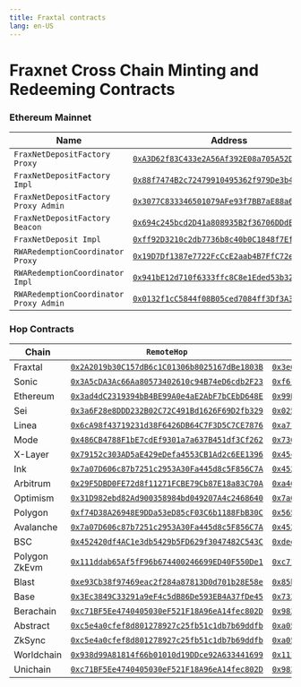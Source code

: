 ```yaml
---
title: Fraxtal contracts
lang: en-US
---
```



# Fraxnet Cross Chain Minting and Redeeming Contracts

### Ethereum Mainnet
| Name                                          | Address                                                                 |
| --------------------------------------------- | ------------------------------------------------------------------------ |
| `FraxNetDepositFactory Proxy`   | [`0xA3D62f83C433e2A56Af392E08a705A52DEd63696`](https://etherscan.io/address/0xA3D62f83C433e2A56Af392E08a705A52DEd63696) |
| `FraxNetDepositFactory Impl` | [`0x88f7474B2c72479910495362f979De3b4CBcFBb4`](https://etherscan.io/address/0x88f7474B2c72479910495362f979De3b4CBcFBb4) |
| `FraxNetDepositFactory Proxy Admin` | [`0x3077C833346501079AFe93f7BB7aE88a6fBbC1f5`](https://etherscan.io/address/0x3077C833346501079AFe93f7BB7aE88a6fBbC1f5) |
| `FraxNetDepositFactory Beacon` | [`0x694c245bcd2D41a808935B2f36706DDdECF1BF81`](https://etherscan.io/address/0x694c245bcd2D41a808935B2f36706DDdECF1BF81) |
| `FraxNetDeposit Impl`               | [`0xff92D3210c2db7736b8c40b0C1848f7Ef74Cf519`](https://etherscan.io/address/0xff92D3210c2db7736b8c40b0C1848f7Ef74Cf519) |
| `RWARedemptionCoordinator Proxy`      | [`0x19D7Df1387e7722FcCcE2aab4B7FfC72e6592934`](https://etherscan.io/address/0x19D7Df1387e7722FcCcE2aab4B7FfC72e6592934) |
| `RWARedemptionCoordinator Impl`       | [`0x941bE12d710f6333ffc8C8e1Eded53b329FD3EE7`](https://etherscan.io/address/0x941bE12d710f6333ffc8C8e1Eded53b329FD3EE7) |
| `RWARedemptionCoordinator Proxy Admin` | [`0x0132f1cC5844f08B05ced7084ff3Df3A3b582D43`](https://etherscan.io/address/0x0132f1cC5844f08B05ced7084ff3Df3A3b582D43) |

### Hop Contracts

| Chain | `RemoteHop` | `MintRedeemHop` |
| --- | ---| ---|
| Fraxtal | [`0x2A2019b30C157dB6c1C01306b8025167dBe1803B`](https://fraxscan.com/address/0x2A2019b30C157dB6c1C01306b8025167dBe1803B) | [`0x3e6a2cBaFD864e09e6DAb9Cf035a0AbEa32bc0BC`](https://fraxscan.com/address/0x3e6a2cBaFD864e09e6DAb9Cf035a0AbEa32bc0BC) |
| Sonic | [`0x3A5cDA3Ac66Aa80573402610c94B74eD6cdb2F23`](https://sonicscan.org/address/0x3A5cDA3Ac66Aa80573402610c94B74eD6cdb2F23) | [`0xf6115Bb9b6A4b3660dA409cB7afF1fb773efaD0b`](https://sonicscan.org/address/0xf6115Bb9b6A4b3660dA409cB7afF1fb773efaD0b) |
| Ethereum | [`0x3ad4dC2319394bB4BE99A0e4aE2AbF7bCEbD648E`](https://etherscan.io/address/0x3ad4dC2319394bB4BE99A0e4aE2AbF7bCEbD648E) | [`0x99B5587ab54A49e3F827D10175Caf69C0187bfA8`](https://etherscan.io/address/0x99B5587ab54A49e3F827D10175Caf69C0187bfA8) |
| Sei | [`0x3a6F28e8DDD232B02C72C491Bd1626F69D2fb329`](https://seitrace.com/address/0x3a6F28e8DDD232B02C72C491Bd1626F69D2fb329?chain=pacific-1) | [`0x0255a172d0a060F2bEab3e7c12334dD73cCC26ba`](https://seitrace.com/address/0x0255a172d0a060F2bEab3e7c12334dD73cCC26ba?chain=pacific-1) |
| Linea | [`0x6cA98f43719231d38F6426DB64C7F3D5C7CE7876`](https://lineascan.build/address/0x6cA98f43719231d38F6426DB64C7F3D5C7CE7876) | [`0xa71f2204EDDB8d84F411A0C712687FAe5002e7Fb`](https://lineascan.build/address/0xa71f2204EDDB8d84F411A0C712687FAe5002e7Fb) |
| Mode | [`0x486CB4788F1bE7cdEf9301a7a637B451df3Cf262`](https://explorer.mode.network/address/0x486cb4788f1be7cdef9301a7a637b451df3cf262) | [`0x7360575f6f8F91b38dD078241b0Df508f5fBfDf9`](https://explorer.mode.network/address/0x7360575f6f8f91b38dd078241b0df508f5fbfdf9) |
| X-Layer | [`0x79152c303AD5aE429eDefa4553CB1Ad2c6EE1396`](https://www.oklink.com/x-layer/address/0x79152c303AD5aE429eDefa4553CB1Ad2c6EE1396) | [`0x45c6852A5188Ce1905567EA83454329bd4982007`](https://www.oklink.com/x-layer/address/0x45c6852a5188ce1905567ea83454329bd4982007) |
| Ink | [`0x7a07D606c87b7251c2953A30Fa445d8c5F856C7A`](https://explorer.inkonchain.com/address/0x7a07d606c87b7251c2953a30fa445d8c5f856c7a) | [`0x452420df4AC1e3db5429b5FD629f3047482C543C`](https://explorer.inkonchain.com/address/0x452420df4AC1e3db5429b5FD629f3047482C543C) |
| Arbitrum | [`0x29F5DBD0FE72d8f11271FCBE79Cb87E18a83C70A`](https://arbiscan.io/address/0x29f5dbd0fe72d8f11271fcbe79cb87e18a83c70a) | [`0xa46A266dCBf199a71532c76967e200994C5A0D6d`](https://arbiscan.io/address/0xa46A266dCBf199a71532c76967e200994C5A0D6d) |
| Optimism | [`0x31D982ebd82Ad900358984bd049207A4c2468640`](https://optimistic.etherscan.io/address/0x31d982ebd82ad900358984bd049207a4c2468640) | [`0x7a07D606c87b7251c2953A30Fa445d8c5F856C7A`](https://optimistic.etherscan.io/address/0x7a07D606c87b7251c2953A30Fa445d8c5F856C7A) |
| Polygon | [`0xf74D38A26948E9DDa53eD85cF03C6b1188FbB30C`](https://polygonscan.com/address/0xf74D38A26948E9DDa53eD85cF03C6b1188FbB30C) | [`0x5658e82E330e094627D9b362ed0E137eA06673C4`](https://polygonscan.com/address/0x5658e82E330e094627D9b362ed0E137eA06673C4) |
| Avalanche | [`0x7a07D606c87b7251c2953A30Fa445d8c5F856C7A`](https://snowtrace.io/address/0x7a07D606c87b7251c2953A30Fa445d8c5F856C7A) | [`0x452420df4AC1e3db5429b5FD629f3047482C543C`](https://snowtrace.io/address/0x452420df4AC1e3db5429b5FD629f3047482C543C) |
| BSC | [`0x452420df4AC1e3db5429b5FD629f3047482C543C`](https://bscscan.com/address/0x452420df4AC1e3db5429b5FD629f3047482C543C) | [`0xdee45510b42Cb0678C8A61D043C698aF66b0d852`](https://bscscan.com/address/0xdee45510b42Cb0678C8A61D043C698aF66b0d852) |
| Polygon ZkEvm | [`0x111ddab65Af5fF96b674400246699ED40F550De1`](https://zkevm.polygonscan.com/address/0x111ddab65Af5fF96b674400246699ED40F550De1) | [`0xc71BF5Ee4740405030eF521F18A96eA14fec802D`](https://zkevm.polygonscan.com/address/0xc71BF5Ee4740405030eF521F18A96eA14fec802D) |
| Blast | [`0xe93Cb38f97469eac2f284a87813D0d701b28E58e`](https://blastscan.io/address/0xe93Cb38f97469eac2f284a87813D0d701b28E58e) | [`0x85b1714b25f40FD5025423124c076476073180b3`](https://blastscan.io/address/0x85b1714b25f40FD5025423124c076476073180b3) |
| Base | [`0x3Ec3849C33291a9eF4c5dB86De593EB4A37fDe45`](https://basescan.org/address/0x3Ec3849C33291a9eF4c5dB86De593EB4A37fDe45) | [`0x73382eb28F35d80Df8C3fe04A3EED71b1aFce5dE`](https://basescan.org/address/0x73382eb28F35d80Df8C3fe04A3EED71b1aFce5dE) |
| Berachain | [`0xc71BF5Ee4740405030eF521F18A96eA14fec802D`](https://berascan.com/address/0xc71BF5Ee4740405030eF521F18A96eA14fec802D) | [`0x983aF86c94Fe3963989c22CeeEb6eA8Eac32D263`](https://berascan.com/address/0x983aF86c94Fe3963989c22CeeEb6eA8Eac32D263) |
| Abstract | [`0xc5e4a0cfef8d801278927c25fb51c1db7b69ddfb`](https://abscan.org/address/0xc5e4a0cfef8d801278927c25fb51c1db7b69ddfb) | [`0xa05e9f9b97c963b5651ed6a50fae46625a8c400b`](https://abscan.org/address/0xa05e9f9b97c963b5651ed6a50fae46625a8c400b) |
| ZkSync | [`0xc5e4a0cfef8d801278927c25fb51c1db7b69ddfb`](https://era.zksync.network/address/0xc5e4a0cfef8d801278927c25fb51c1db7b69ddfb) | [`0xa05e9f9b97c963b5651ed6a50fae46625a8c400b`](https://era.zksync.network/address/0xa05e9f9b97c963b5651ed6a50fae46625a8c400b) |
| Worldchain | [`0x938d99A81814f66b01010d19DDce92A633441699`](https://worldscan.org/address/0x938d99A81814f66b01010d19DDce92A633441699) | [`0x111ddab65Af5fF96b674400246699ED40F550De1`](https://worldscan.org/address/0x111ddab65Af5fF96b674400246699ED40F550De1) |
| Unichain | [`0xc71BF5Ee4740405030eF521F18A96eA14fec802D`](https://uniscan.xyz/address/0xc71BF5Ee4740405030eF521F18A96eA14fec802D) | [`0x983aF86c94Fe3963989c22CeeEb6eA8Eac32D263`](https://uniscan.xyz/address/0x983aF86c94Fe3963989c22CeeEb6eA8Eac32D263) |

